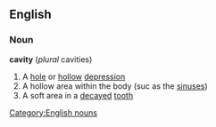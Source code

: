 ==English==
===Noun===
'''cavity'''  (''plural'' cavities)
#A [[hole]] or [[hollow]] [[depression]]
#A hollow area within the body (suc as the [[sinus]]es)
#A soft area in a [[decayed]] [[tooth]]
[[Category:English nouns]]